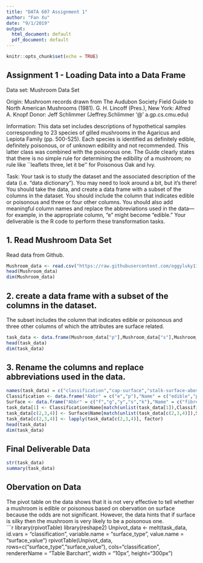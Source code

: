 ---
title: "DATA 607 Assignment 1"
author: "Fan Xu"
date: "9/1/2019"
output:
  html_document: default
  pdf_document: default
---

```{r setup, include=FALSE}
knitr::opts_chunk$set(echo = TRUE)
```

## Assignment 1 - Loading Data into a Data Frame

Data set: Mushroom Data Set

Origin: Mushroom records drawn from The Audubon Society Field Guide to North American Mushrooms (1981). G. H. Lincoff (Pres.), New York: Alfred A. Knopf 
Donor: Jeff Schlimmer (Jeffrey.Schlimmer '@' a.gp.cs.cmu.edu)

Information: This data set includes descriptions of hypothetical samples corresponding to 23 species of gilled mushrooms in the Agaricus and Lepiota Family (pp. 500-525). Each species is identified as definitely edible, definitely poisonous, or of unknown edibility and not recommended. This latter class was combined with the poisonous one. The Guide clearly states that there is no simple rule for determining the edibility of a mushroom; no rule like ``leaflets three, let it be'' for Poisonous Oak and Ivy.

Task: Your task is to study the dataset and the associated description of the data (i.e. “data dictionary”). You may need
to look around a bit, but it’s there! You should take the data, and create a data frame with a subset of the columns
in the dataset. You should include the column that indicates edible or poisonous and three or four other columns.
You should also add meaningful column names and replace the abbreviations used in the data—for example, in the
appropriate column, “e” might become “edible.” Your deliverable is the R code to perform these transformation
tasks.



## 1. Read Mushroom Data Set
Read data from Github.
```{r Mushroom_Data}
Mushroom_data <- read.csv("https://raw.githubusercontent.com/oggyluky11/DATA607-Assignment-1/master/agaricus-lepiota.data")
head(Mushroom_data)
dim(Mushroom_data)
```


## 2.  create a data frame with a subset of the columns in the dataset.
The subset includes  the column that indicates edible or poisonous and three other columns of which the attributes are surface related. 
```{r task_Data}
task_data <- data.frame(Mushroom_data["p"],Mushroom_data["s"],Mushroom_data["s.1"],Mushroom_data["s.2"])
head(task_data)
dim(task_data)
```


## 3.  Rename the columns and replace abbreviations used in the data.
```{r task_Data_Renamed}
names(task_data) = c("classification","cap-surface","stalk-surface-above-ring", "stalk-surface-below-ring")
Classification <- data.frame("Abbr" = c("e","p"),"Name" = c("edible","poisonous"))
Surface <- data.frame("Abbr" = c("f","g","y","s","k"),"Name" = c("fibrous","grooves","scaly","smooth","silky"))
task_data[1] <- Classification$Name[match(unlist(task_data[1]),Classification$Abbr)]
task_data[c(2,3,4)] <- Surface$Name[match(unlist(task_data[c(2,3,4)]),Surface$Abbr)]
task_data[c(2,3,4)] <- lapply(task_data[c(2,3,4)], factor)
head(task_data)
dim(task_data)
```


## Final Deliverable Data
```{r Final_Data}
str(task_data)
summary(task_data)
```


## Obervation on Data
The pivot table on the data shows that it is not very effective to tell whether a mushroom is edible or poisonous based on obervation on surface because the odds are not significant. However, the data hints that if surface is silky then the mushroom is very likely to be a poisonous one.   
```{r Pivot Table}
library(rpivotTable)
library(reshape2)
Unpivot_data <- melt(task_data, id.vars = "classification", variable.name = "surface_type", value.name = "surface_value")
rpivotTable(Unpivot_data, rows=c("surface_type","surface_value"), cols="classification", rendererName = "Table Barchart", width = "10px", height="300px")